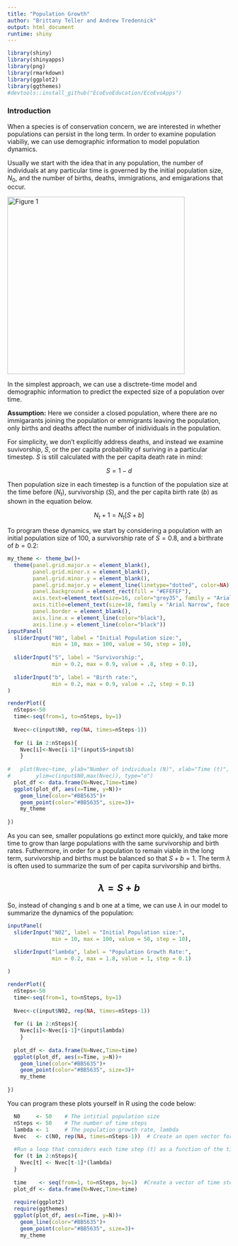 ```yaml
---
title: "Population Growth"
author: "Brittany Teller and Andrew Tredennick"
output: html_document
runtime: shiny
---
```


```r
library(shiny)
library(shinyapps)
library(png)
library(rmarkdown)
library(ggplot2)
library(ggthemes)
#devtools::install_github("EcoEvoEducation/EcoEvoApps")

```

### Introduction
When a species is of conservation concern, we are interested in whether populations can persist in the long term. In order to examine population viabiliy, we can use demographic information to model population dynamics.

Usually we start with the idea that in any population, the number of individuals at any particular time is governed by the initial population size, $N_0$, and the number of births, deaths, immigrations, and emigarations that occur.

<img src="figures/Fig1.png" alt="Figure 1" style="width: 400px;"/>

In the simplest approach, we can use a disctrete-time model and demographic information to predict the expected size of a population over time.

**Assumption:** Here we consider a closed population, where there are no immigarants joining the population or emmigrants leaving the population, only births and deaths affect the number of inidividuals in the population.

For simplicity, we don't explicitly address deaths, and instead we examine suvivorship, $S$, or the per capita probability of suriving in a particular timestep. $S$ is still calculated with the per capita death rate in mind:

$$S=1-d$$

Then population size in each timestep is a function of the population size at the time before ($N_t$), survivorship ($S$), and the per capita birth rate ($b$) as shown in the equation below.

$$N_t+1=N_t [S+b]$$

To program these dynamics, we start by considering a population with an initial population size of 100, a survivorship rate of $S=0.8$, and a birthrate of $b=0.2$:

```r
my_theme <- theme_bw()+
  theme(panel.grid.major.x = element_blank(), 
        panel.grid.minor.x = element_blank(),
        panel.grid.minor.y = element_blank(),
        panel.grid.major.y = element_line(linetype="dotted", color=NA),
        panel.background = element_rect(fill = "#EFEFEF"),
        axis.text=element_text(size=16, color="grey35", family = "Arial Narrow"),
        axis.title=element_text(size=18, family = "Arial Narrow", face = "bold"),
        panel.border = element_blank(),
        axis.line.x = element_line(color="black"),
        axis.line.y = element_line(color="black"))
inputPanel(
  sliderInput("N0", label = "Initial Population size:",
              min = 10, max = 100, value = 50, step = 10),
  
  sliderInput("S", label = "Survivorship:",
              min = 0.2, max = 0.9, value = .8, step = 0.1),
  
  sliderInput("b", label = "Birth rate:",
              min = 0.2, max = 0.9, value = .2, step = 0.1)
)

renderPlot({
  nSteps<-50
  time<-seq(from=1, to=nSteps, by=1)
  
  Nvec<-c(input$N0, rep(NA, times=nSteps-1))
  
  for (i in 2:nSteps){
    Nvec[i]<-Nvec[i-1]*(input$S+input$b)
    }
  
#   plot(Nvec~time, ylab="Number of individuals (N)", xlab="Time (t)",
#        ylim=c(input$N0,max(Nvec)), type="o")
  plot_df <- data.frame(N=Nvec,Time=time)
  ggplot(plot_df, aes(x=Time, y=N))+
    geom_line(color="#BB5635")+
    geom_point(color="#BB5635", size=3)+
    my_theme
    
})
```

As you can see, smaller populations go extinct more quickly, and take more time to grow than large populations with the same survivorship and birth rates. Futhermore, in order for a population to remain viable in the long term, survivorship and births must be balanced so that $S+b=1$. The term  $\lambda$  is often used to summarize the sum of per capita survivorship and births.

## $$\lambda= S+b$$

So, instead of changing s and b one at a time, we can use $\lambda$ in our model to summarize the dynamics of the population:

```r
inputPanel(
  sliderInput("N02", label = "Initial Population size:",
              min = 10, max = 100, value = 50, step = 10),
  
  sliderInput("lambda", label = "Population Growth Rate:",
              min = 0.2, max = 1.8, value = 1, step = 0.1)

)

renderPlot({
  nSteps<-50
  time<-seq(from=1, to=nSteps, by=1)
  
  Nvec<-c(input$N02, rep(NA, times=nSteps-1))
  
  for (i in 2:nSteps){
    Nvec[i]<-Nvec[i-1]*(input$lambda)
    }
  
  plot_df <- data.frame(N=Nvec,Time=time)
  ggplot(plot_df, aes(x=Time, y=N))+
    geom_line(color="#BB5635")+
    geom_point(color="#BB5635", size=3)+
    my_theme
    
})
```

You can program these plots yourself in R using the code below:

```r
  
  N0     <- 50    # The intitial population size
  nSteps <- 50    # The number of time steps
  lambda <- 1     # The population growth rate, lambda
  Nvec   <- c(N0, rep(NA, times=nSteps-1))  # Create an open vector for data
  
  #Run a loop that considers each time step (t) as a function of the time step before it (t-1) and lambda
  for (t in 2:nSteps){
    Nvec[t] <- Nvec[t-1]*(lambda)
  }
  
  time    <- seq(from=1, to=nSteps, by=1)  #Create a vector of time steps for plotting
  plot_df <- data.frame(N=Nvec,Time=time)
  
  require(ggplot2)
  require(ggthemes)
  ggplot(plot_df, aes(x=Time, y=N))+
    geom_line(color="#BB5635")+
    geom_point(color="#BB5635", size=3)+
    my_theme

```

